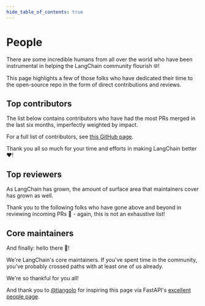 ```yaml
---
hide_table_of_contents: true
---
```



# People

There are some incredible humans from all over the world who have been instrumental in helping the LangChain community flourish 🌐!

This page highlights a few of those folks who have dedicated their time to the open-source repo in the form of direct contributions and reviews.

## Top contributors

The list below contains contributors who have had the most PRs merged in the last six months, imperfectly weighted by impact.

For a full list of contributors, see [this GitHub page](https://github.com/langchain-ai/langchain/graphs/contributors).

Thank you all so much for your time and efforts in making LangChain better ❤️!

<People type="top_contributors"></People>

## Top reviewers

As LangChain has grown, the amount of surface area that maintainers cover has grown as well.

Thank you to the following folks who have gone above and beyond in reviewing incoming PRs 🙏 - again, this is not an exhaustive list!

<People type="top_reviewers"></People>

## Core maintainers

And finally: hello there 👋!

We're LangChain's core maintainers. If you've spent time in the community, you've probably crossed paths
with at least one of us already. 

<People type="maintainers"></People>

We're so thankful for you all!

And thank you to [@tiangolo](https://github.com/tiangolo) for inspiring this page via FastAPI's [excellent people page](https://fastapi.tiangolo.com/fastapi-people).

